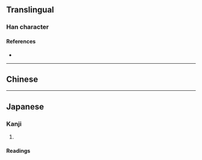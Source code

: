 {{character info}}
==Translingual==

===Han character===
{{Han char|rn=61|rad=心|as=08|sn=12|four=|canj=HOP,XXHOP|ids=⿱臾心}}

====References====
* {{Han ref|kx=0396.071|dkj=10846|hdz=42322.090|uh=60E5|ud=24805}}

----

==Chinese==
{{zh-see|恿|v}}

----

==Japanese==

===Kanji===
{{ja-kanji|grade=|rs=心08}}

# {{rfdef|ja|sort=心08}}

====Readings====
{{ja-readings
|on=よう
|kun=すす-める
}}